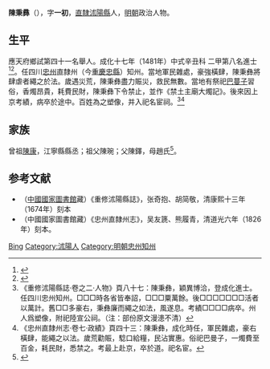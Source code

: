 {{Otheruses|other=名为陳秉彝的其他人物|陳秉彝}}
{{Otheruses|other=名为陈一初的其他人物|陈一初}}
{{明清人物信息框
| 姓名 = 陳秉彞
| 原名 =
| 圖片名稱= 
| 圖片大小 =
| 圖片說明 = 
| 最高職務 = 四川忠州直隸州知州
| 國家 = 大明 
| 爵位 =
| 籍貫 = [[南直隸|直隸]][[淮安府|淮安府]][[沭陽縣|沭陽縣]]民籍
| 族裔 = 
| 字號 = 字一初
| 諡號 =
| 出生日期 = 生年不詳
| 出生地點 = 
| 逝世日期 = 卒年不詳 
| 逝世地點 =
| 墓葬 =
| 配偶 = 
| 親屬 = 
| 出身 =
* 成化十七年辛丑科進士出身
| 經歷 =
| 著作 =  
}}
'''陳秉彞'''（{{bd|？||？|catIdx=}}），字'''一初'''，[[南直隸|直隸]][[沭陽縣|沭陽縣]]人，[[明朝|明朝]]政治人物。

== 生平 ==
應天府鄉試第四十一名舉人。成化十七年（1481年）中式辛丑科<!---會試第一百二十三名--->二甲第八名進士<ref>{{Cite book|title=《[[皇明贡举考|皇明贡举考]]》卷五|last=（明）[[张朝瑞|张朝瑞]]|first=|publisher=《续修四库全书》史部第828册|year=|isbn=|location=|pages=}}</ref><ref>{{Cite book|title=贡举志五种 上|last=鲁小俊，江俊伟著|first=|publisher=武汉：武汉大学出版社|year=2009|isbn=978-7-307-07043-1|location=|pages=254-256}}</ref>。任四川[[忠州|忠州]]直隸州（今[[重慶|重慶]][[忠縣|忠縣]]）知州。當地軍民雜處，豪強橫肆，陳秉彝將肆虐者繩之於法。歲遇災荒，陳秉彝盡力賑災，救民無數。當地有祭祀[[巴蔓子|巴蔓子]]習俗，香燭昂貴，耗費民財，陳秉彝下令禁止，並作《禁土主廟大燭記》。後來因上京考績，病卒於途中。百姓為之塑像，并入祀名宦祠。<ref>《重修沭陽縣誌·卷之二·人物》頁八十七：陳秉彝，穎異博洽，登成化進士。任四川忠州知州。□□□時各省皆奉詔，□□□粟萬餘。後□□□□□□□活者以萬計。舊□□多豪右，秉彝廉而繩之如法，風遂息。考績□□□□病卒。州人爲塑像，附祀陸宣公祠。（注：部份原文漫漶不清）</ref><ref>《忠州直隸州志·卷七·政績》頁四十三：陳秉彝，成化時任，軍民雜處，豪右橫肆，能繩之以法。歲荒勸賑，騐口給糧，民沾實惠。俗祀巴曼子，一燭費至百金，耗民財，悉禁之。考最上赴京，卒於道。祀名宦。</ref>

== 家族 ==
曾祖[[陳康|陳康]]，江寧縣縣丞；祖父陳琬；父陳鐸，母趙氏<ref>{{Cite book|title=天一阁藏明代科举录选刊 登科录 点校本|last=龚延明主编|first=|publisher=宁波出版社|year=2016|isbn=978-7-5526-2320-8|location=宁波|pages=|quote=《天一閣藏明代科舉錄選刊.登科錄》之《成化十七年進士登科錄》}}</ref>。

==参考文献==
{{reflist}}
*（[[中國國家圖書館|中國國家圖書館]]藏）《重修沭陽縣誌》，张奇抱、胡简敬，清康熙十三年（1674年）刻本
*（中國國家圖書館藏）《忠州直隸州志》，吴友篪、熊履青，清道光六年（1826年）刻本。

{{成化十七年辛丑科殿試金榜}}

{{Authority control}}

{{DEFAULTSORT:Chen陳}}
[[Category:陳姓|Bing]]
[[Category:沭陽人|Category:沭陽人]]
[[Category:明朝忠州知州|Category:明朝忠州知州]]